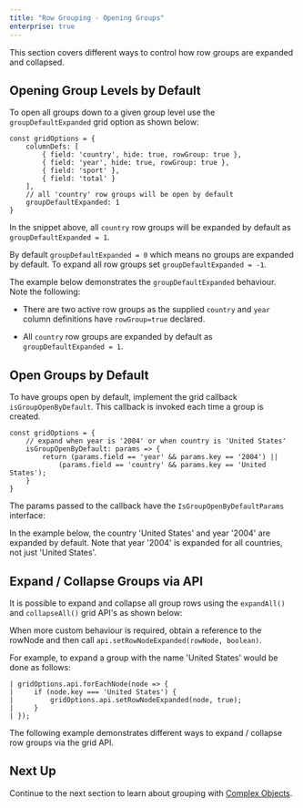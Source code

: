 ```yaml
---
title: "Row Grouping - Opening Groups"
enterprise: true
---
```


This section covers different ways to control how row groups are expanded and collapsed.

## Opening Group Levels by Default

To open all groups down to a given group level use the `groupDefaultExpanded` grid option as shown below: 

```
const gridOptions = {
    columnDefs: [
        { field: 'country', hide: true, rowGroup: true },
        { field: 'year', hide: true, rowGroup: true },
        { field: 'sport' },
        { field: 'total' }
    ],
    // all 'country' row groups will be open by default
    groupDefaultExpanded: 1
}
```

In the snippet above, all `country` row groups will be expanded by default as `groupDefaultExpanded = 1`.

By default `groupDefaultExpanded = 0` which means no groups are expanded by default. To expand all row groups
set `groupDefaultExpanded = -1`.

The example below demonstrates the `groupDefaultExpanded` behaviour. Note the following:

- There are two active row groups as the supplied `country` and `year` column definitions have `rowGroup=true` declared.

- All `country` row groups are expanded by default as `groupDefaultExpanded = 1`.

<GridExampleRunner title='Group Default Expanded' name='group-default-expanded' type='generated' options='{ "enterprise": true, "exampleHeight": 540, "modules": ["clientside", "rowgrouping"] }'></GridExampleRunner>

## Open Groups by Default

To have groups open by default, implement the grid callback `isGroupOpenByDefault`. This callback is invoked
each time a group is created.

```
const gridOptions = {
    // expand when year is '2004' or when country is 'United States'
    isGroupOpenByDefault: params => {
        return (params.field == 'year' && params.key == '2004') ||
            (params.field == 'country' && params.key == 'United States');
    }
}
```

The params passed to the callback have the `IsGroupOpenByDefaultParams` interface:

<interface-documentation interfaceName='IsGroupOpenByDefaultParams' ></interface-documentation>

In the example below, the country 'United States' and year '2004' are expanded by default. Note that year '2004' is expanded for all
countries, not just 'United States'.

<GridExampleRunner title='Open by Default' name='open-by-default' type='generated' options='{ "enterprise": true, "exampleHeight": 515, "modules": ["clientside", "rowgrouping"] }'></GridExampleRunner>

## Expand / Collapse Groups via API  

It is possible to expand and collapse all group rows using the `expandAll()` and `collapseAll()` grid API's as shown below: 

<api-documentation source='grid-api/api.json' section='rowGroups' names='["expandAll", "collapseAll"]'></api-documentation>

When more custom behaviour is required, obtain a reference to the rowNode and then call `api.setRowNodeExpanded(rowNode, boolean)`.

<api-documentation source='grid-api/api.json' section='rowGroups' names='["setRowNodeExpanded"]'></api-documentation>

For example, to expand a group with the name 'United States' would be done as follows:

```
| gridOptions.api.forEachNode(node => {
|     if (node.key === 'United States') {
|         gridOptions.api.setRowNodeExpanded(node, true);
|     }
| });
```

The following example demonstrates different ways to expand / collapse row groups via the grid API.

<GridExampleRunner title='Expand / Collapse Groups via API' name='expand-collapse-api' type='generated' options='{ "enterprise": true, "exampleHeight": 515, "modules": ["clientside", "rowgrouping"] }'></GridExampleRunner>

## Next Up

Continue to the next section to learn about grouping with [Complex Objects](../grouping-complex-objects/).